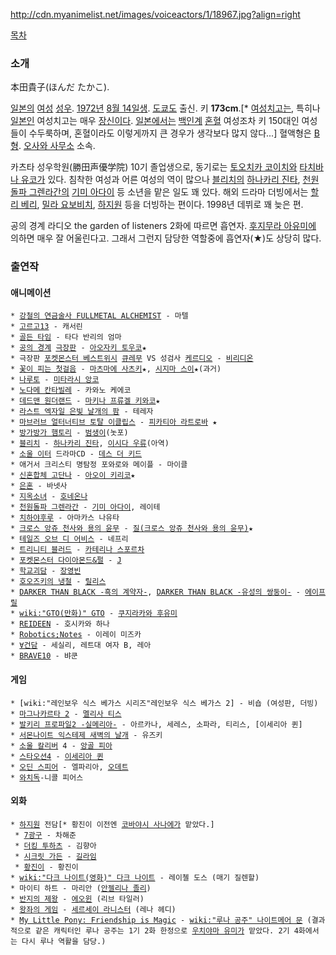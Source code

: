 http://cdn.myanimelist.net/images/voiceactors/1/18967.jpg?align=right

[[목차]]

=== 소개 ===
本田貴子(ほんだ たかこ).

[[일본]]의 [[여성]] [[성우]]. [[1972년]] [[8월 14일]]생. [[도쿄]]도 출신. 키 '''173cm'''.[* [[여성]]치고는, 특히나 [[일본인]] 여성치고는 매우 [[장신]]이다. [[일본]]에서는 [[백인]]계 [[혼혈]] 여성조차 키 150대인 여성들이 수두룩하며, 혼혈이라도 이렇게까지 큰 경우가 생각보다 많지 않다...] 혈액형은 [[B형]]. [[오사와 사무소]] 소속.

카츠타 성우학원(勝田声優学院) 10기 졸업생으로, 동기로는 [[토오치카 코이치]]와 [[타치바나 유코]]가 있다. 침착한 여성과 어른 여성의 역이 많으나 [[블리치]]의 [[하나카리 진타]], [[천원돌파 그렌라간]]의 [[기미 아다이]] 등 소년을 맡은 일도 꽤 있다. 해외 드라마 더빙에서는 [[할리 베리]], [[밀라 요보비치]], [[하지원]] 등을 더빙하는 편이다. 1998년 데뷔로 꽤 늦은 편.

공의 경계 라디오 the garden of listeners 2화에 따르면 흡연자. [[후지무라 아유미]]에 의하면 매우 잘 어울린다고. 그래서 그런지 담당한 역할중에 흡연자(★)도 상당히 많다.
=== 출연작 ===
==== 애니메이션 ====
 * [[강철의 연금술사 FULLMETAL ALCHEMIST]] - 마텔
 * [[고르고13]] - 캐서린
 * [[골든 타임]] - 타다 반리의 엄마 
 * [[공의 경계]] [[극장판]] - [[아오자키 토우코]]★
 * 극장판 [[포켓몬스터 베스트위시]] [[큐레무]] VS 성검사 [[케르디오]] - [[비리디온]]
 * [[꽃이 피는 첫걸음]] - [[마츠마에 사츠키]]★, [[시지마 스이]]★(과거)
 * [[나루토]] - [[미타라시 앙코]]
 * [[노다메 칸타빌레]] - 카와노 케에코
 * [[데드맨 원더랜드]] - [[마키나 프류겔 키와코]]★
 * [[라스트 엑자일 은빛 날개의 팜]] - 테레자
 * [[마브러브 얼터너티브 토탈 이클립스]] - [[피카티아 라트로바]] ★
 * [[방가방가 햄토리]] - [[범생이]](놋포)
 * [[블리치]] - [[하나카리 진타]], [[이시다 우류]](아역)
 * [[소울 이터]] 드라마CD - [[데스 더 키드]]
 * 애거서 크리스티 명탐정 포와로와 메이플 - 마이클
 * [[신혼합체 고단나]] - [[아오이 키리코]]★
 * [[은혼]] - 바넷사
 * [[지옥소녀]] - [[호네온나]]
 * [[천원돌파 그렌라간]] - [[기미 아다이]], 레이테
 * [[치하야후루]] - 아마카스 나유타
 * [[크로스 앙쥬 천사와 용의 윤무]] - [[질(크로스 앙쥬 천사와 용의 윤무)]]★
 * [[테일즈 오브 디 어비스]] - 네프리
 * [[트리니티 블러드]] - [[카테리나 스포르차]]
 * [[포켓몬스터 다이아몬드&펄]] - [[J]]
 * [[학교괴담]] - [[장영빈]]
 * [[호오즈키의 냉철]] - [[릴리스]]
 * [[DARKER THAN BLACK -흑의 계약자-]], [[DARKER THAN BLACK -유성의 쌍둥이-]] - [[에이프릴]]
 * [[wiki:"GTO(만화)" GTO]] - [[쿠지라카와 후유미]]
 * [[REIDEEN]] - 호시카와 하나
 * [[Robotics;Notes]] - 이레이 미즈카
 * [[∀건담]] - 세실리, 레트대 여자 B, 레아
 * [[BRAVE10]] - 뱌쿤

==== 게임 ====
 * [wiki:"레인보우 식스 베가스 시리즈"레인보우 식스 베가스 2] - 비숍 (여성판, 더빙)
 * [[마그나카르타 2]] - [[멜리사 티스]]
 * [[발키리 프로파일2 -실메리아-]] - 아르카나, 세레스, 소파라, 티리스, [이세리아 퀸]
 * [[서몬나이트 익스테제 새벽의 날개]] - 유즈키
 * [[소울 칼리버]] 4 - [[앙골 피아]]
 * [[스타오션4]] - [[이세리아 퀸]]
 * [[오딘 스피어]] - 엘파리아, [[오데트]]
 * [[와치독]]-니콜 피어스

==== 외화 ====
 * [[하지원]] 전담[* 황진이 이전엔 [[코바야시 사나에]]가 맡았다.]
  * [[7광구]] - 차해준
  * [[더킹 투하츠]] - 김향아
  * [[시크릿 가든]] - [[길라임]]
  * [[황진이]] - 황진이
 * [[wiki:"다크 나이트(영화)" 다크 나이트]] - 레이첼 도스 (매기 질렌할)
 * 마이티 하트 - 마리안 ([[안젤리나 졸리]])
 * [[반지의 제왕]] - [[에오윈]] (리브 타일러)
 * [[왕좌의 게임]] - [[세르세이 라니스터]] (레나 헤디)
 * [[My Little Pony: Friendship is Magic]] - [[wiki:"루나 공주" 나이트메어 문]] (결과적으로 같은 캐릭터인 루나 공주는 1기 2화 한정으로 [[우치야마 유미]]가 맡았다. 2기 4화에서는 다시 루나 역활을 담당.)
